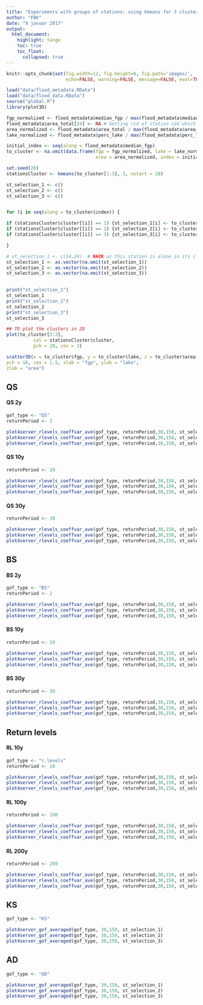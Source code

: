```yaml
---
title: "Experiments with groups of stations: using kmeans for 3 clusters with lake_perc, catchment_size and fpg as params"
author: "FBK"
date: "9 januar 2017"
output: 
  html_document:
    highlight: tango
    toc: true
    toc_float:
      collapsed: true
---
```



```r
knitr::opts_chunk$set(fig.width=12, fig.height=8, fig.path='images/',
                      echo=FALSE, warning=FALSE, message=FALSE, eval=TRUE)
```

```r

load("data/flood_metadata.RData")
load("data/flood_data.RData")
source("global.R")
library(plot3D)

fgp_normalized <- flood_metadata$median_fgp / max(flood_metadata$median_fgp, na.rm = TRUE)
flood_metadata$area_total[24] <- NA # Getting rid of station n24 which has a much bigger catchment than the others
area_normalized <- flood_metadata$area_total / max(flood_metadata$area_total, na.rm = TRUE)
lake_normalized <- flood_metadata$perc_lake / max(flood_metadata$perc_lake, na.rm = TRUE)

initial_index <- seq(along = flood_metadata$median_fgp)
to_cluster <- na.omit(data.frame(fgp = fgp_normalized, lake = lake_normalized, 
                                 area = area_normalized, index = initial_index))

set.seed(20)
stationsCluster <- kmeans(to_cluster[1:3], 3, nstart = 20)

st_selection_1 <- c()
st_selection_2 <- c()
st_selection_3 <- c()


for (i in seq(along = to_cluster$index)) {

if (stationsCluster$cluster[[i]] == 1) {st_selection_1[i] <- to_cluster$index[i]}
if (stationsCluster$cluster[[i]] == 2) {st_selection_2[i] <- to_cluster$index[i]}
if (stationsCluster$cluster[[i]] == 3) {st_selection_3[i] <- to_cluster$index[i]}

}

# st_selection_1 <- c(24,24)  # HACK as this station is alone in its cluster
st_selection_1 <- as.vector(na.omit(st_selection_1))
st_selection_2 <- as.vector(na.omit(st_selection_2))
st_selection_3 <- as.vector(na.omit(st_selection_3))

  
print("st_selection_1")
st_selection_1
print("st_selection_2")
st_selection_2
print("st_selection_3")
st_selection_3

## TO plot the clusters in 2D
plot(to_cluster[2:3],
          col = stationsCluster$cluster,
          pch = 20, cex = 3)

scatter3D(x = to_cluster$fgp, y = to_cluster$lake, z = to_cluster$area, colvar = stationsCluster$cluster,
pch = 16, cex = 1.5, xlab = "fgp", ylab = "lake",
zlab = "area")


```

## QS

#### QS 2y

```r
gof_type <- "QS"
returnPeriod <- 2

plot4server_rlevels_coeffvar_ave(gof_type, returnPeriod,30,150, st_selection_1)
plot4server_rlevels_coeffvar_ave(gof_type, returnPeriod,30,150, st_selection_2)
plot4server_rlevels_coeffvar_ave(gof_type, returnPeriod,30,150, st_selection_3)
```

#### QS 10y

```r

returnPeriod <- 10

plot4server_rlevels_coeffvar_ave(gof_type, returnPeriod,30,150, st_selection_1)
plot4server_rlevels_coeffvar_ave(gof_type, returnPeriod,30,150, st_selection_2)
plot4server_rlevels_coeffvar_ave(gof_type, returnPeriod,30,150, st_selection_3)

```

#### QS 30y

```r
returnPeriod <- 30

plot4server_rlevels_coeffvar_ave(gof_type, returnPeriod,30,150, st_selection_1)
plot4server_rlevels_coeffvar_ave(gof_type, returnPeriod,30,150, st_selection_2)
plot4server_rlevels_coeffvar_ave(gof_type, returnPeriod,30,150, st_selection_3)

```

## BS

#### BS 2y

```r
gof_type <- "BS"
returnPeriod <- 2

plot4server_rlevels_coeffvar_ave(gof_type, returnPeriod,30,150, st_selection_1)
plot4server_rlevels_coeffvar_ave(gof_type, returnPeriod,30,150, st_selection_2)
plot4server_rlevels_coeffvar_ave(gof_type, returnPeriod,30,150, st_selection_3)

```

#### BS 10y

```r
returnPeriod <- 10

plot4server_rlevels_coeffvar_ave(gof_type, returnPeriod,30,150, st_selection_1)
plot4server_rlevels_coeffvar_ave(gof_type, returnPeriod,30,150, st_selection_2)
plot4server_rlevels_coeffvar_ave(gof_type, returnPeriod,30,150, st_selection_3)

```

#### BS 30y

```r
returnPeriod <- 30

plot4server_rlevels_coeffvar_ave(gof_type, returnPeriod,30,150, st_selection_1)
plot4server_rlevels_coeffvar_ave(gof_type, returnPeriod,30,150, st_selection_2)
plot4server_rlevels_coeffvar_ave(gof_type, returnPeriod,30,150, st_selection_3)

```

## Return levels

#### RL 10y

```r
gof_type <- "r.levels"
returnPeriod <- 10

plot4server_rlevels_coeffvar_ave(gof_type, returnPeriod,30,150, st_selection_1)
plot4server_rlevels_coeffvar_ave(gof_type, returnPeriod,30,150, st_selection_2)
plot4server_rlevels_coeffvar_ave(gof_type, returnPeriod,30,150, st_selection_3)

```

#### RL 100y

```r
returnPeriod <- 100

plot4server_rlevels_coeffvar_ave(gof_type, returnPeriod,30,150, st_selection_1)
plot4server_rlevels_coeffvar_ave(gof_type, returnPeriod,30,150, st_selection_2)
plot4server_rlevels_coeffvar_ave(gof_type, returnPeriod,30,150, st_selection_3)

```

#### RL 200y

```r
returnPeriod <- 200

plot4server_rlevels_coeffvar_ave(gof_type, returnPeriod,30,150, st_selection_1)
plot4server_rlevels_coeffvar_ave(gof_type, returnPeriod,30,150, st_selection_2)
plot4server_rlevels_coeffvar_ave(gof_type, returnPeriod,30,150, st_selection_3)

```

## KS

```r
gof_type <- "KS"

plot4server_gof_averaged(gof_type, 30,150, st_selection_1)
plot4server_gof_averaged(gof_type, 30,150, st_selection_2)
plot4server_gof_averaged(gof_type, 30,150, st_selection_3)
```

## AD

```r
gof_type <- "AD"

plot4server_gof_averaged(gof_type, 30,150, st_selection_1)
plot4server_gof_averaged(gof_type, 30,150, st_selection_2)
plot4server_gof_averaged(gof_type, 30,150, st_selection_3)
```

